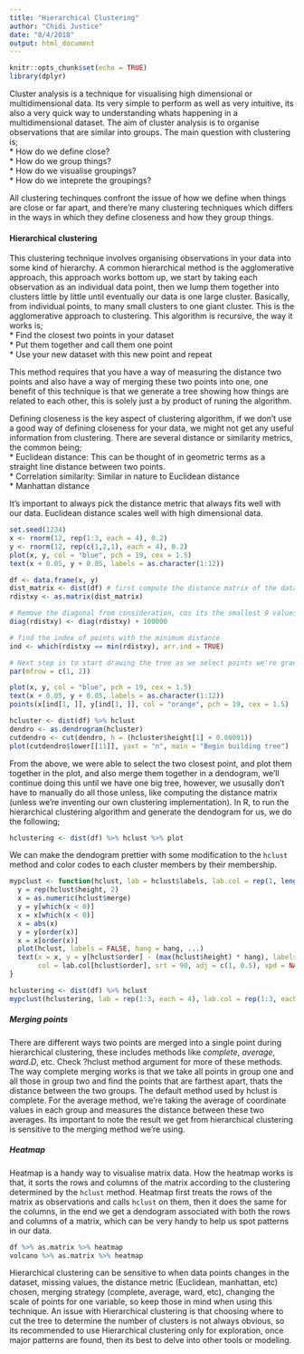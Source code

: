 ```yaml
---
title: "Hierarchical Clustering"
author: "Chidi Justice"
date: "8/4/2018"
output: html_document
---
```


```r
knitr::opts_chunk$set(echo = TRUE)
library(dplyr)
```

Cluster analysis is a technique for visualising high dimensional or multidimensional data. Its very simple to perform as well as very intuitive, its also a very quick way to understanding whats happening in a multidimensional dataset. The aim of cluster analysis is to organise observations that are similar into groups. The main question with clustering is;  
* How do we define close?  
* How do we group things?  
* How do we visualise groupings?  
* How do we inteprete the groupings?  

All clustering techinques confront the issue of how we define when things are close or far apart, and there're many clustering techniques which differs in the ways in which they define closeness and how they group things.  

#### Hierarchical clustering   

This clustering technique involves organising observations in your data into some kind of hierarchy. A common hierarchical method is the agglomerative approach, this approach works bottom up, we start by taking each observation as an individual data point, then we lump them together into clusters little by little until eventually our data is one large cluster. Basically, from individual points, to many small clusters to one giant cluster. This is the agglomerative approach to clustering. This algorithm is recursive, the way it works is;  
* Find the closest two points in your dataset  
* Put them together and call them one point   
* Use your new dataset with this new point and repeat  

This method requires that you have a way of measuring the distance two points and also have a way of merging these two points into one, one benefit of this technique is that we generate a tree showing how things are related to each other, this is solely just a by product of runing the algorithm.  

Defining closeness is the key aspect of clustering algorithm, if we don't use a good way of defining closeness for your data, we might not get any useful information from clustering. There are several distance or similarity metrics, the common being;  
* Euclidean distance: This can be thought of in geometric terms as a straight line distance between two points.  
* Correlation similarity: Similar in nature to Euclidean distance  
* Manhattan distance 

It's important to always pick the distance metric that always fits well with our data. Euclidean distance scales well with high dimensional data.  
```r
set.seed(1234)
x <- rnorm(12, rep(1:3, each = 4), 0.2)
y <- rnorm(12, rep(c(1,2,1), each = 4), 0.2)
plot(x, y, col = "blue", pch = 19, cex = 1.5)
text(x + 0.05, y + 0.05, labels = as.character(1:12))

df <- data.frame(x, y)
dist_matrix <- dist(df) # first compute the distance matrix of the data, by default, this uses the euclidean distance, which we can chnge using the method argument  
rdistxy <- as.matrix(dist_matrix)

# Remove the diagonal from consideration, cos its the smallest 0 values
diag(rdistxy) <- diag(rdistxy) + 100000

# find the index of points with the minimum distance
ind <- which(rdistxy == min(rdistxy), arr.ind = TRUE)

# Next step is to start drawing the tree as we select points we're grouping together
par(mfrow = c(1, 2))

plot(x, y, col = "blue", pch = 19, cex = 1.5)
text(x + 0.05, y + 0.05, labels = as.character(1:12))
points(x[ind[1, ]], y[ind[1, ]], col = "orange", pch = 19, cex = 1.5)

hcluster <- dist(df) %>% hclust
dendro <- as.dendrogram(hcluster)
cutdendro <- cut(dendro, h = (hcluster$height[1] + 0.00001))
plot(cutdendro$lower[[11]], yaxt = "n", main = "Begin building tree")
```

From the above, we were able to select the two closest point, and plot them together in the plot, and also merge them together in a dendogram, we'll continue doing this until we have one big tree, however, we ususally don't have to manually do all those unless, like computing the distance matrix (unless we're inventing our own clustering implementation). In R, to run the hierarchical clustering algorithm and generate the dendogram for us, we do the following;  
```r
hclustering <- dist(df) %>% hclust %>% plot
```

We can make the dendogram prettier with some modification to the `hclust` method and color codes to each cluster members by their membership.  
```r
mypclust <- function(hclust, lab = hclust$labels, lab.col = rep(1, length(hclust$labels)), hang = 0.1, ...) {
  y = rep(hclust$height, 2)
  x = as.numeric(hclust$merge)
  y = y[which(x < 0)]
  x = x[which(x < 0)]
  x = abs(x)
  y = y[order(x)]
  x = x[order(x)]
  plot(hclust, labels = FALSE, hang = hang, ...)
  text(x = x, y = y[hclust$order] - (max(hclust$height) * hang), labels = lab[hclust$order], 
       col = lab.col[hclust$order], srt = 90, adj = c(1, 0.5), xpd = NA, ...)
}

hclustering <- dist(df) %>% hclust 
mypclust(hclustering, lab = rep(1:3, each = 4), lab.col = rep(1:3, each = 4))
```


##### Merging points    
There are different ways two points are merged into a single point during hierarchical clustering, these includes methods like *complete*, *average*, *ward.D*, etc. Check ?hclust method argument for more of these methods. The way complete merging works is that we take all points in group one and all those in group two and find the points that are farthest apart, thats the distance between the two groups. The default method used by hclust is complete. For the average method, we're taking the average of coordinate values in each group and measures the distance between these two averages. Its important to note the result we get from hierarchical clustering is sensitive to the merging method we're using.  

##### Heatmap  
Heatmap is a handy way to visualise matrix data. How the heatmap works is that, it sorts the rows and columns of the matrix according to the clustering determined by the `hclust` method. Heatmap first treats the rows of the matrix as observations and calls `hclust` on them, then it does the same for the columns, in the end we get a dendogram associated with both the rows and columns of a matrix, which can be very handy to help us spot patterns in our data.  
```r
df %>% as.matrix %>% heatmap
volcano %>% as.matrix %>% heatmap
```

Hierarchical clustering can be sensitive to when data points changes in the dataset, missing values, the distance metric (Euclidean, manhattan, etc) chosen, merging strategy (complete, average, ward, etc), changing the scale of points for one variable, so keep those in mind when using this technique. An issue with Hierarchical clustering is that choosing where to cut the tree to determine the number of clusters is not always obvious, so its recommended to use Hierarchical clustering only for exploration, once major patterns are found, then its best to delve into other tools or modeling.  












































